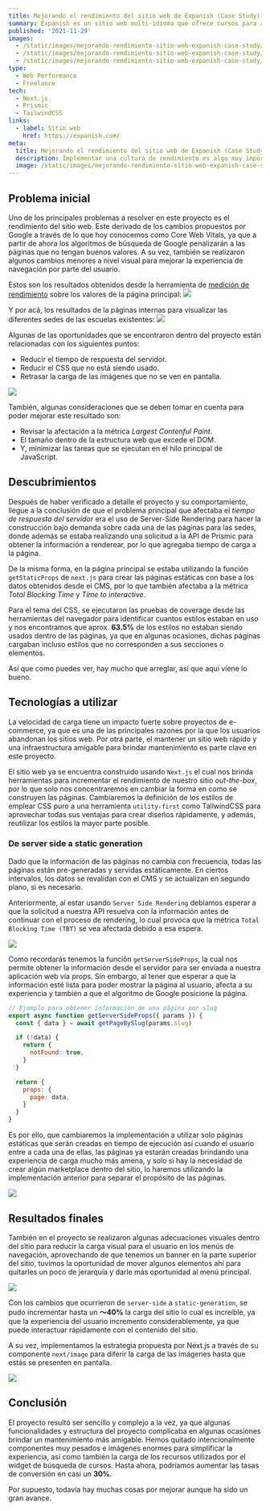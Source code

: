 ```yaml
---
title: Mejorando el rendimiento del sitio web de Expanish (Case Study)
summary: Expanish es un sitio web multi-idioma que ofrece cursos para aprender el idioma español en diferentes sedes alrededor del mundo. Está construido usando Next.js y posee una capa de gestión de contenido (CMS) en Prismic desde el cual se actualiza la información del sitio.
published: '2021-11-29'
images: 
  - /static/images/mejorando-rendimiento-sitio-web-expanish-case-study/banner.png
  - /static/images/mejorando-rendimiento-sitio-web-expanish-case-study/expanish-new-metrics.png
  - /static/images/mejorando-rendimiento-sitio-web-expanish-case-study/static-site-generation-process.png
type:
  - Web Performance
  - Freelance
tech:
  - Next.js
  - Prismic
  - TailwindCSS
links:
  - label: Sitio web
    href: https://expanish.com/
meta:
  title: Mejorando el rendimiento del sitio web de Expanish (Case Study) — Javier Diaz
  description: Implementar una cultura de rendimiento es algo muy importante. En esta ocasión, te compartiré que acciones y procesos realice para lograr mejoras significativas en el rendimiento de su sitio web.
  image: /static/images/mejorando-rendimiento-sitio-web-expanish-case-study/meta.png
---
```

## Problema inicial
Uno de los principales problemas a resolver en este proyecto es el rendimiento del sitio web. Este derivado de los cambios propuestos por Google a través de lo que hoy conocemos como Core Web Vitals, ya que a partir de ahora los algoritmos de búsqueda de Google penalizarán a las páginas que no tengan buenos valores. A su vez, también se realizaron algunos cambios menores a nivel visual para mejorar la experiencia de navegación por parte del usuario.

Estos son los resultados obtenidos desde la herramienta de [medición de rendimiento](https://web.dev/measure/) sobre los valores de la página principal:
<Image
  width={976}
  height={580}
  src="/static/images/mejorando-rendimiento-sitio-web-expanish-case-study/expanish-performance-homepage.png"
  caption="Página principal: Prueba de rendimiento"
  />

Y por acá, los resultados de la páginas internas para visualizar las diferentes sedes de las escuelas existentes:
<Image
  width={976}
  height={580}
  src="/static/images/mejorando-rendimiento-sitio-web-expanish-case-study/performance-school-page.png"
  caption="School Page: Prueba de rendimiento en la página de la sede en Barcelona"
  />

Algunas de las oportunidades que se encontraron dentro del proyecto están relacionadas con los siguientes puntos:
- Reducir el tiempo de respuesta del servidor.
- Reducir el CSS que no está siendo usado.
- Retrasar la carga de las imágenes que no se ven en pantalla.

<Image
  width={976}
  height={476}
  src="/static/images/mejorando-rendimiento-sitio-web-expanish-case-study/expanish-oportunities-diagnostics.png"
  caption="Oportunidades y diagnósticos obtenidos desde web.dev"
  />

También, algunas consideraciones que se deben tomar en cuenta para poder mejorar este resultado son:
- Revisar la afectación a la métrica *Largest Contenful Paint*.
- El tamaño dentro de la estructura web que excede el DOM.
- Y, minimizar las tareas que se ejecutan en el hilo principal de JavaScript.

## Descubrimientos
Después de haber verificado a detalle el proyecto y su comportamiento, llegue a la conclusión de que el problema principal que afectaba el *tiempo de respuesta del servidor* era el uso de Server-Side Rendering para hacer la construcción bajo demanda sobre cada una de las páginas para las sedes, donde además se estaba realizando una solicitud a la API de Prismic para obtener la información a renderear, por lo que agregaba tiempo de carga a la página.

De la misma forma, en la página principal se estaba utilizando la función `getStaticProps` de `next.js` para crear las páginas estáticas con base a los datos obtenidos desde el CMS, por lo que también afectaba a la métrica *Total Blocking Time* y *Time to interactive*.

Para el tema del CSS, se ejecutaron las pruebas de coverage desde las herramientas del navegador para identificar cuantos estilos estaban en uso y nos encontramos que aprox. **63.5%** de los estilos no estaban siendo usados dentro de las páginas, ya que en algunas ocasiones, dichas páginas cargaban incluso estilos que no corresponden a sus secciones o elementos.

Así que como puedes ver, hay mucho que arreglar, así que aquí viene lo bueno.

## Tecnologías a utilizar
La velocidad de carga tiene un impacto fuerte sobre proyectos de e-commerce, ya que es una de las principales razones por la que los usuarios abandonan los sitios web. Por otra parte, el mantener un sitio web rápido y una infraestructura amigable para brindar mantenimiento es parte clave en este proyecto.

El sitio web ya se encuentra construido usando `Next.js` el cual nos brinda herramientas para incrementar el rendimiento de nuestro sitio *out-the-box*, por lo que solo nos concentraremos en cambiar la forma en como se construyen las páginas. Cambiaremos la definición de los estilos de emplear CSS puro a una herramienta `utility-first` como TailwindCSS para aprovechar todas sus ventajas para crear diseños rápidamente, y además, reutilizar los estilos la mayor parte posible.

### De server side a static generation
Dado que la información de las páginas no cambia con frecuencia, todas las páginas están pre-generadas y servidas estáticamente. En ciertos intervalos, los datos se revalidan con el CMS y se actualizan en segundo plano, si es necesario.

Anteriormente, al estar usando `Server Side Rendering` debíamos esperar a que la solicitud a nuestra API resuelva con la información antes de continuar con el proceso de rendering, lo cual provoca que la métrica `Total Blocking Time (TBT)` se vea afectada debido a esa espera.

<Image
  width={976}
  height={420}
  src="/static/images/mejorando-rendimiento-sitio-web-expanish-case-study/server-side-rendering-process.png"
  caption="Proceso utilizando server-side rendering (Situación actual)"
  />

Como recordarás tenemos la función `getServerSideProps`, la cual nos permite obtener la información desde el servidor para ser enviada a nuestra aplicación web vía props. Sin embargo, al tener que esperar a que la información esté lista para poder mostrar la página al usuario, afecta a su experiencia y también a que el algoritmo de Google posicione la página.

```js:/pages/[slug].js
// Ejemplo para obtener información de una página por slug
export async function getServerSideProps({ params }) {
  const { data } = await getPageBySlug(params.slug)

  if (!data) {
    return {
      notFound: true,
    }
  }

  return {
    props: {
      page: data,
    }
  }
}
```

Es por ello, que cambiaremos la implementación a utilizar solo páginas estáticas que serán creadas en tiempo de ejecución así cuando el usuario entre a cada una de ellas, las páginas ya estarán creadas brindando una experiencia de carga mucho más amena, y solo si hay la necesidad de crear algún marketplace dentro del sitio, lo haremos utilizando la implementación anterior para separar el propósito de las páginas.

<Image
  width={976}
  height={676}
  src="/static/images/mejorando-rendimiento-sitio-web-expanish-case-study/static-site-generation-process.png"
  caption="Proceso utilizando static-site generation (Nueva implementación)"
  />

## Resultados finales
También en el proyecto se realizaron algunas adecuaciones visuales dentro del sitio para reducir la carga visual para el usuario en los menús de navegación, aprovechando de que tenemos un banner en la parte superior del sitio, tuvimos la oportunidad de mover algunos elementos ahí para quitarles un poco de jerarquía y darle más oportunidad al menú principal.

<Image
  width={976}
  height={106}
  src="/static/images/mejorando-rendimiento-sitio-web-expanish-case-study/expanish-new-navigation.png"
  caption="Mejoras visuales en la navegación del sitio"
  />

Con los cambios que ocurrieron de `server-side` a `static-generation`, se pudo incrementar hasta un **～40%** la carga del sitio lo cual es increíble, ya que la experiencia del usuario incremento considerablemente, ya que puede interactuar rápidamente con el contenido del sitio.

A su vez, implementamos la estrategia propuesta por Next.js a través de su componente `next/image` para diferir la carga de las imágenes hasta que estás se presenten en pantalla.

<Image
  width={976}
  height={580}
  src="/static/images/mejorando-rendimiento-sitio-web-expanish-case-study/expanish-new-metrics.png"
  caption="Prueba de rendimiento después de los cambios"
  />

## Conclusión
El proyecto resultó ser sencillo y complejo a la vez, ya que algunas funcionalidades y estructura del proyecto complicaba en algunas ocasiones brindar un mantenimiento más amigable. Hemos quitado intencionalmente componentes muy pesados e imágenes enormes para simplificar la experiencia, así como también la carga de los recursos utilizados por el widget de búsqueda de cursos. Hasta ahora, podríamos aumentar las tasas de conversión en casi un **30%**.

Por supuesto, todavía hay muchas cosas por mejorar aunque ha sido un gran avance.
